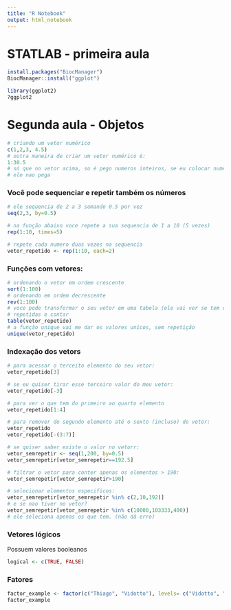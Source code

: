```yaml
---
title: "R Notebook"
output: html_notebook
---
```


# STATLAB - primeira aula 

```r
install.packages("BiocManager")
BiocManager::install("ggplot")
```

```r
library(ggplot2)
?ggplot2
```


# Segunda aula - Objetos
```r
# criando um vetor numérico
c(1,2,3, 4.5)
# outra maneira de criar um vetor numérico é:
1:30.5
# só que no vetor acima, so é pego numeros inteiros, se eu colocar numeros quebrados
# ele nao pega
```
### Você pode sequenciar e repetir também os números
```r
# ele sequencia de 2 a 3 somando 0.5 por vez
seq(2,3, by=0.5)

# na função abaixo voce repete a sua sequencia de 1 a 10 (5 vezes)
rep(1:10, times=5)

# repete cada numero duas vezes na sequencia
vetor_repetido <- rep(1:10, each=2)
```
### Funções com vetores:
```r
# ordenando o vetor em ordem crescente
sort(1:100)
# ordenando em ordem decrescente
rev(1:100)
# voce pode transformar o seu vetor em uma tabela (ele vai ver se tem ocorrencias)
# repetidas e contar
table(vetor_repetido)
# a função unique vai me dar os valores unicos, sem repetição
unique(vetor_repetido)
```
### Indexação dos vetors
```r
# para acessar o terceito elemento do seu vetor:
vetor_repetido[3]

# se eu quiser tirar esse terceiro valor do meu vetor:
vetor_repetido[-3]

# para ver o que tem do primeiro ao quarto elemento
vetor_repetido[1:4]

# para remover do segundo elemento até o sexto (incluso) do vetor:
vetor_repetido
vetor_repetido[-(3:7)]

# se quiser saber existe o valor no vetorr:
vetor_semrepetir <- seq(1,200, by=0.5)
vetor_semrepetir[vetor_semrepetir==192.5]

# filtrar o vetor para conter apenas os elementos > 190:
vetor_semrepetir[vetor_semrepetir>190]

# selecionar elementos especificos:
vetor_semrepetir[vetor_semrepetir %in% c(2,10,192)]
# e se nao tiver no vetor?
vetor_semrepetir[vetor_semrepetir %in% c(10000,103333,400)] 
# ele seleciona apenas os que tem. (não dá erro)
```

### Vetores lógicos
Possuem valores booleanos
```r
logical <- c(TRUE, FALSE)
```

### Fatores
```r
factor_example <- factor(c("Thiago", "Vidotto"), levels= c("Vidotto", "Thiago"))
factor_example
```

